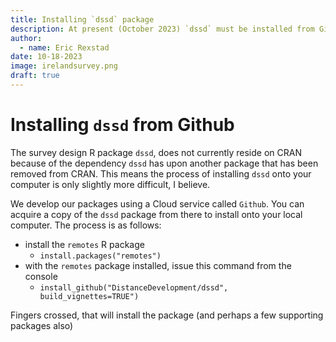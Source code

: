 ```yaml
---
title: Installing `dssd` package
description: At present (October 2023) `dssd` must be installed from Github
author: 
  - name: Eric Rexstad
date: 10-18-2023
image: irelandsurvey.png
draft: true
---
```


# Installing `dssd` from Github

The survey design R package `dssd`, does not currently reside on CRAN because of the dependency `dssd` has upon another package that has been removed from CRAN. This means the process of installing `dssd` onto your computer is only slightly more difficult, I believe.

We develop our packages using a Cloud service called `Github`. You can acquire a copy of the `dssd` package from there to install onto your local computer.  The process is as follows:

- install the `remotes` R package
  - `install.packages("remotes")`
- with the `remotes` package installed, issue this command from the console
  - `install_github("DistanceDevelopment/dssd", build_vignettes=TRUE")`
  
Fingers crossed, that will install the package (and perhaps a few supporting packages also)
